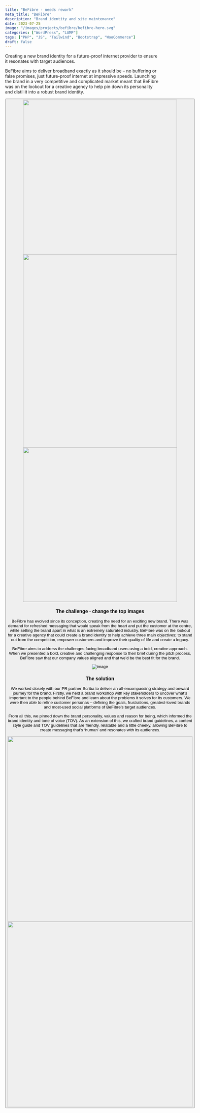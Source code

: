 ```yaml
---
title: "BeFibre - needs rework"
meta_title: "BeFibre"
description: "Brand identity and site maintenance"
date: 2023-07-25
image: "/images/projects/befibre/befibre-hero.svg"
categories: ["WordPress", "LAMP"]
tags: ["PHP", "JS", "Tailwind", "Bootstrap", "WooCommerce"]
draft: false
---
```


Creating a new brand identity for a future-proof internet provider to ensure it resonates with target audiences.

BeFibre aims to deliver broadband exactly as it should be – no buffering or false promises, just future-proof internet at impressive speeds. Launching the brand in a very competitive and complicated market meant that BeFibre was on the lookout for a creative agency to help pin down its personality and distil it into a robust brand identity.

<Button label="Visit the website" link="https://www.be-fibre.co.uk/" style="solid"/>

<div class="content-images-grid-3">
    <img src="/images/projects/deuren/deuren-block-of-3-1.avif" width="500" height="500"/>
    <img src="/images/projects/deuren/deuren-block-of-3-2.avif" width="500" height="625"/>
    <img src="/images/projects/deuren/deuren-block-of-3-3.svg" width="500" height="500"/>
</div>

### The challenge - change the top images

BeFibre has evolved since its conception, creating the need for an exciting new brand. There was demand for refreshed messaging that would speak from the heart and put the customer at the centre, while setting the brand apart in what is an extremely saturated industry. BeFibre was on the lookout for a creative agency that could create a brand identity to help achieve three main objectives; to stand out from the competition, empower customers and improve their quality of life and create a legacy.

BeFibre aims to address the challenges facing broadband users using a bold, creative approach. When we presented a bold, creative and challenging response to their brief during the pitch process, BeFibre saw that our company values aligned and that we’d be the best fit for the brand.

![image](/images/projects/deuren/deuren-website-shot-1.avif)

### The solution

We worked closely with our PR partner Scriba to deliver an all-encompassing strategy and onward journey for the brand. Firstly, we held a brand workshop with key stakeholders to uncover what’s important to the people behind BeFibre and learn about the problems it solves for its customers. We were then able to refine customer personas – defining the goals, frustrations, greatest-loved brands and most-used social platforms of BeFibre’s target audiences. 

From all this, we pinned down the brand personality, values and reason for being, which informed the brand identity and tone of voice (TOV). As an extension of this, we crafted brand guidelines, a content style guide and TOV guidelines that are friendly, relatable and a little cheeky, allowing BeFibre to create messaging that’s ‘human’ and resonates with its audiences.

<div class="content-images-grid-2">
    <img src="/images/projects/deuren/deuren-homepage-full-webpage-1.avif" width="600"/>
    <img src="/images/projects/deuren/deuren-homepage-full-webpage-2.avif" width="600"/>
</div>